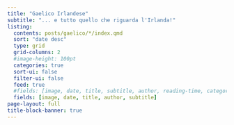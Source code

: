 ```yaml
---
title: "Gaelico Irlandese"
subtitle: "... e tutto quello che riguarda l'Irlanda!"
listing:
  contents: posts/gaelico/*/index.qmd
  sort: "date desc"
  type: grid
  grid-columns: 2
  #image-height: 100pt
  categories: true
  sort-ui: false
  filter-ui: false
  feed: true
  #fields: [image, date, title, subtitle, author, reading-time, categories]
  fields: [image, date, title, author, subtitle]
page-layout: full
title-block-banner: true
---
```

